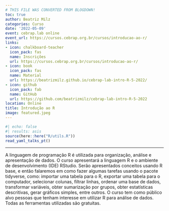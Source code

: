 ```yaml
---
# THIS FILE WAS CONVERTED FROM BLOGDOWN!
toc: true
author: Beatriz Milz
categories: Curso
date: '2022-05-09'
event: cebrap.lab online
event_url: https://cursos.cebrap.org.br/cursos/introducao-ao-r/
links:
- icon: chalkboard-teacher
  icon_pack: fas
  name: Inscrições
  url: https://cursos.cebrap.org.br/cursos/introducao-ao-r/
- icon: book
  icon_pack: fas
  name: Material
  url: https://beatrizmilz.github.io/cebrap-lab-intro-R-5-2022/
- icon: github
  icon_pack: fab
  name: GitHub
  url: https://github.com/beatrizmilz/cebrap-lab-intro-R-5-2022
location: Online
title: Introdução ao R
image: featured.jpeg
---
```


```r
#| echo: false
#| results: asis
source(here::here("R/utils.R"))
read_yaml_talks_pt()
```

------------------------------------------------------------------------

A linguagem de programação R é utilizada para organização, análise e apresentação de dados. O curso apresentará a linguagem R e o ambiente de desenvolvimento (IDE) RStudio. Serão apresentados conceitos usando R base, e então falaremos em como fazer algumas tarefas usando o pacote tidyverse, como: importar uma tabela para o R, exportar uma tabela para o computador, selecionar colunas, filtrar linhas, ordenar uma base de dados, transformar variáveis, obter sumarização por grupos, obter estatísticas descritivas, gerar gráficos simples, entre outros. O curso tem como público alvo pessoas que tenham interesse em utilizar R para análise de dados. Todas as ferramentas utilizadas são gratuitas.
